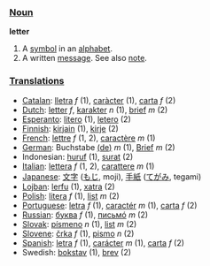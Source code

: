 ===[[Noun]]===

'''letter'''

# A [[symbol]] in an [[alphabet]].
# A written [[message]]. See also [[note]].

===[[Translations]]===
*[[Catalan]]: [[lletra]] ''f'' (1), [[caràcter]] (1), [[carta]] ''f'' (2)
*[[Dutch]]: [[letter]] ''f'', [[karakter]] ''n'' (1), [[brief]] ''m'' (2)
*[[Esperanto]]: [[litero]] (1), [[letero]] (2)
*[[Finnish]]: [[kirjain]] (1), [[kirje]] (2)
*[[French]]: [[lettre]] ''f'' (1, 2), [[caractère]] ''m'' (1)
*[[German]]: Buchstabe [[:de:Buchstabe|(de)]] ''m'' (1), [[Brief]] ''m'' (2)
*Indonesian: [[huruf]] (1), [[surat]] (2)
*[[Italian]]: [[lettera]] ''f'' (1, 2), [[carattere]] ''m'' (1)
*[[Japanese]]: [[文字]] ([[もじ]], moji), [[手紙]] ([[てがみ]], tegami)
*[[Lojban]]: [[lerfu]] (1), [[xatra]] (2)
*[[Polish]]: [[litera]] ''f'' (1), [[list]] ''m'' (2)
*[[Portuguese]]: [[letra]] ''f'' (1), [[caractér]] ''m'' (1), [[carta]] ''f'' (2)
*[[Russian]]: [[буква]] ''f'' (1), [[письмó]] ''m'' (2)
*[[Slovak]]: [[písmeno]] ''n'' (1), [[list]] ''m'' (2)
*[[Slovene]]: [[črka]] ''f'' (1), [[pismo]] ''n'' (2)
*[[Spanish]]: [[letra]] ''f'' (1), [[carácter]] ''m'' (1), [[carta]] ''f'' (2)
*Swedish: [[bokstav]] (1), [[brev]] (2)
